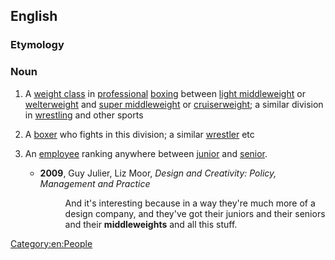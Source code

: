 ==English==

===Etymology===
{{compound|en|middle|weight}}

===Noun===
{{wikipedia}}
{{en-noun|~}}

# {{lb|en|uncountable}} A [[weight class]] in [[professional]] [[boxing]] between [[light middleweight]] or [[welterweight]] and [[super middleweight]] or [[cruiserweight]]; a similar division in [[wrestling]] and other sports
# {{lb|en|countable}} A [[boxer]] who fights in this division; a similar [[wrestler]] etc
# {{lb|en|countable|business|by extension}} An [[employee]] ranking anywhere between [[junior]] and [[senior]].
#* '''2009''', Guy Julier, Liz Moor, ''Design and Creativity: Policy, Management and Practice''
#*: And it's interesting because in a way they're much more of a design company, and they've got their juniors and their seniors and their '''middleweights''' and all this stuff.

[[Category:en:People]]